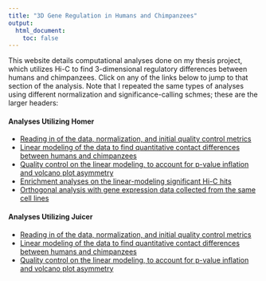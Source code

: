 ```yaml
---
title: "3D Gene Regulation in Humans and Chimpanzees"
output:
  html_document:
    toc: false
---
```


This website details computational analyses done on my thesis project, which utilizes Hi-C to find 3-dimensional regulatory differences between humans and chimpanzees. Click on any of the links below to jump to that section of the analysis. Note that I repeated the same types of analyses using different normalization and significance-calling schmes; these are the larger headers:

#### Analyses Utilizing Homer
*  [Reading in of the data, normalization, and initial quality control metrics](initial_QC.html)
*  [Linear modeling of the data to find quantitative contact differences between humans and chimpanzees](linear_modeling.html)
*  [Quality control on the linear modeling, to account for p-value inflation and volcano plot asymmetry](linear_modeling_QC.html)
*  [Enrichment analyses on the linear-modeling significant Hi-C hits](enrichment.html)
*  [Orthogonal analysis with gene expression data collected from the same cell lines](gene_expression.html)

#### Analyses Utilizing Juicer
*  [Reading in of the data, normalization, and initial quality control metrics](juicer_initial_QC.html)
*  [Linear modeling of the data to find quantitative contact differences between humans and chimpanzees](juicer_linear_modeling.html)
*  [Quality control on the linear modeling, to account for p-value inflation and volcano plot asymmetry](juicer_linear_modeling_QC.html)